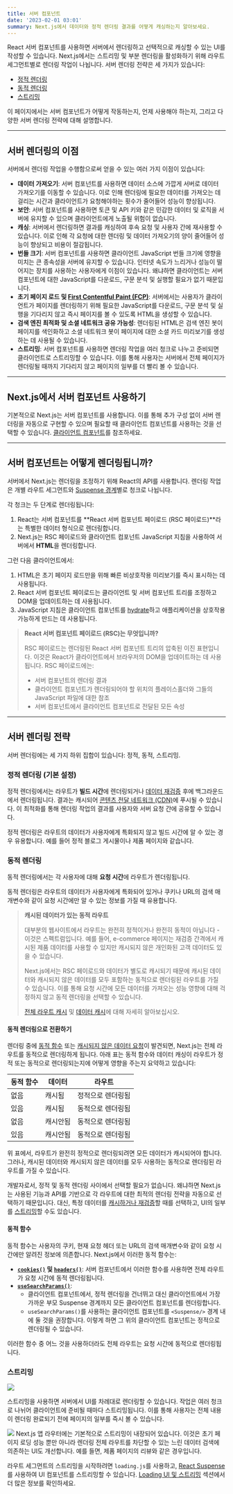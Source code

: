 ```yaml
---
title: 서버 컴포넌트
date: '2023-02-01 03:01'
summary: Next.js에서 데이터와 정적 렌더링 결과를 어떻게 캐싱하는지 알아보세요.
---
```


<TOCInline toc={props.toc} asDisclosure />

React 서버 컴포넌트를 사용하면 서버에서 렌더링하고 선택적으로 캐싱할 수 있는 UI를 작성할 수 있습니다. Next.js에서는 스트리밍 및 부분 렌더링을 활성화하기 위해 라우트 세그먼트별로 렌더링 작업이 나뉩니다. 서버 렌더링 전략은 세 가지가 있습니다:

- [정적 렌더링](#정적-렌더링-기본-설정)
- [동적 렌더링](#동적-렌더링)
- [스트리밍](#스트리밍)

이 페이지에서는 서버 컴포넌트가 어떻게 작동하는지, 언제 사용해야 하는지, 그리고 다양한 서버 렌더링 전략에 대해 설명합니다.

---

## 서버 렌더링의 이점

서버에서 렌더링 작업을 수행함으로써 얻을 수 있는 여러 가지 이점이 있습니다:

- **데이터 가져오기**: 서버 컴포넌트를 사용하면 데이터 소스에 가깝게 서버로 데이터 가져오기를 이동할 수 있습니다. 이로 인해 렌더링에 필요한 데이터를 가져오는 데 걸리는 시간과 클라이언트가 요청해야하는 횟수가 줄어들어 성능이 향상됩니다.
- **보안**: 서버 컴포넌트를 사용하면 토큰 및 API 키와 같은 민감한 데이터 및 로직을 서버에 유지할 수 있으며 클라이언트에게 노출될 위험이 없습니다.
- **캐싱**: 서버에서 렌더링하면 결과를 캐싱하여 후속 요청 및 사용자 간에 재사용할 수 있습니다. 이로 인해 각 요청에 대한 렌더링 및 데이터 가져오기의 양이 줄어들어 성능이 향상되고 비용이 절감됩니다.
- **번들 크기**: 서버 컴포넌트를 사용하면 클라이언트 JavaScript 번들 크기에 영향을 미치는 큰 종속성을 서버에 유지할 수 있습니다. 인터넷 속도가 느리거나 성능이 떨어지는 장치를 사용하는 사용자에게 이점이 있습니다. 왜냐하면 클라이언트는 서버 컴포넌트에 대한 JavaScript를 다운로드, 구문 분석 및 실행할 필요가 없기 때문입니다.
- **초기 페이지 로드 및 [First Contentful Paint (FCP)](https://web.dev/fcp/)**: 서버에서는 사용자가 클라이언트가 페이지를 렌더링하기 위해 필요한 JavaScript를 다운로드, 구문 분석 및 실행을 기다리지 않고 즉시 페이지를 볼 수 있도록 HTML을 생성할 수 있습니다.
- **검색 엔진 최적화 및 소셜 네트워크 공유 가능성**: 렌더링된 HTML은 검색 엔진 봇이 페이지를 색인화하고 소셜 네트워크 봇이 페이지에 대한 소셜 카드 미리보기를 생성하는 데 사용될 수 있습니다.
- **스트리밍**: 서버 컴포넌트를 사용하면 렌더링 작업을 여러 청크로 나누고 준비되면 클라이언트로 스트리밍할 수 있습니다. 이를 통해 사용자는 서버에서 전체 페이지가 렌더링될 때까지 기다리지 않고 페이지의 일부를 더 빨리 볼 수 있습니다.

---

## Next.js에서 서버 컴포넌트 사용하기

<StyleImportant>기본적으로 Next.js는 서버 컴포넌트를 사용</StyleImportant>합니다. 이를 통해 추가 구성 없이 서버 렌더링을 자동으로 구현할 수 있으며 필요할 때 클라이언트 컴포넌트를 사용하는 것을 선택할 수 있습니다. [클라이언트 컴포넌트](/docs/nextjs/rendering/client-components)를 참조하세요.

---

## 서버 컴포넌트는 어떻게 렌더링됩니까?

서버에서 Next.js는 렌더링을 조정하기 위해 React의 API를 사용합니다. 렌더링 작업은 개별 라우트 세그먼트와 [Suspense 경계](https://react.dev/reference/react/Suspense)별로 청크로 나뉩니다.

각 청크는 두 단계로 렌더링됩니다:

1. React는 서버 컴포넌트를 **React 서버 컴포넌트 페이로드 (RSC 페이로드)**라는 특별한 데이터 형식으로 렌더링합니다.
2. Next.js는 RSC 페이로드와 클라이언트 컴포넌트 JavaScript 지침을 사용하여 서버에서 **HTML**을 렌더링합니다.


그런 다음 클라이언트에서:

1. HTML은 초기 페이지 로드만을 위해 빠른 비상호작용 미리보기를 즉시 표시하는 데 사용됩니다.
2. React 서버 컴포넌트 페이로드는 클라이언트 및 서버 컴포넌트 트리를 조정하고 DOM을 업데이트하는 데 사용됩니다.
3. JavaScript 지침은 클라이언트 컴포넌트를 [hydrate](https://react.dev/reference/react-dom/client/hydrateRoot)하고 애플리케이션을 상호작용 가능하게 만드는 데 사용됩니다.

> **React 서버 컴포넌트 페이로드 (RSC)는 무엇입니까?**
>
> RSC 페이로드는 렌더링된 React 서버 컴포넌트 트리의 압축된 이진 표현입니다. 이것은 React가 클라이언트에서 브라우저의 DOM을 업데이트하는 데 사용됩니다. RSC 페이로드에는:
>
> - 서버 컴포넌트의 렌더링 결과
> - 클라이언트 컴포넌트가 렌더링되어야 할 위치의 플레이스홀더와 그들의 JavaScript 파일에 대한 참조
> - 서버 컴포넌트에서 클라이언트 컴포넌트로 전달된 모든 속성

---

## 서버 렌더링 전략

서버 렌더링에는 세 가지 하위 집합이 있습니다: 정적, 동적, 스트리밍.

### 정적 렌더링 (기본 설정)


정적 렌더링에서는 라우트가 **빌드 시간**에 렌더링되거나 [데이터 재검증](/docs/nextjs/data-fetching/fetching-caching-and-revalidating#revalidating-data) 후에 백그라운드에서 렌더링됩니다. 결과는 캐시되어 [콘텐츠 전달 네트워크 (CDN)](https://developer.mozilla.org/docs/Glossary/CDN)에 푸시될 수 있습니다. 이 최적화를 통해 렌더링 작업의 결과를 사용자와 서버 요청 간에 공유할 수 있습니다.

정적 렌더링은 라우트의 데이터가 사용자에게 특화되지 않고 빌드 시간에 알 수 있는 경우 유용합니다. 예를 들어 정적 블로그 게시물이나 제품 페이지와 같습니다.

### 동적 렌더링


동적 렌더링에서는 각 사용자에 대해 **요청 시간**에 라우트가 렌더링됩니다.

동적 렌더링은 라우트의 데이터가 사용자에게 특화되어 있거나 쿠키나 URL의 검색 매개변수와 같이 요청 시간에만 알 수 있는 정보를 가질 때 유용합니다.

> **캐시된 데이터가 있는 동적 라우트**
>
> 대부분의 웹사이트에서 라우트는 완전히 정적이거나 완전히 동적이 아닙니다 - 이것은 스펙트럼입니다. 예를 들어, e-commerce 페이지는 재검증 간격에서 캐시된 제품 데이터를 사용할 수 있지만 캐시되지 않은 개인화된 고객 데이터도 있을 수 있습니다.
>
> Next.js에서는 RSC 페이로드와 데이터가 별도로 캐시되기 때문에 캐시된 데이터와 캐시되지 않은 데이터를 모두 포함하는 동적으로 렌더링된 라우트를 가질 수 있습니다. 이를 통해 요청 시간에 모든 데이터를 가져오는 성능 영향에 대해 걱정하지 않고 동적 렌더링을 선택할 수 있습니다.
>
> [전체 라우트 캐시](/docs/nextjs/caching/full-route-cache) 및 [데이터 캐시](/docs/nextjs/caching/data-cache)에 대해 자세히 알아보십시오.


#### 동적 렌더링으로 전환하기

렌더링 중에 [동적 함수](#동적-함수) 또는 [캐시되지 않은 데이터 요청](/docs/nextjs/data-fetching/fetching-caching-and-revalidating#데이터-캐싱-선택-해제하기)이 발견되면, Next.js는 전체 라우트를 동적으로 렌더링하게 됩니다. 아래 표는 동적 함수와 데이터 캐싱이 라우트가 정적 또는 동적으로 렌더링되는지에 어떻게 영향을 주는지 요약하고 있습니다:

| 동적 함수 | 데이터    | 라우트             |
| --------- | -------- | ------------------ |
| 없음      | 캐시됨   | 정적으로 렌더링됨  |
| 있음      | 캐시됨   | 동적으로 렌더링됨  |
| 없음      | 캐시안됨 | 동적으로 렌더링됨  |
| 있음      | 캐시안됨 | 동적으로 렌더링됨  |

위 표에서, 라우트가 완전히 정적으로 렌더링되려면 모든 데이터가 캐시되어야 합니다. 그러나, 캐시된 데이터와 캐시되지 않은 데이터를 모두 사용하는 동적으로 렌더링된 라우트를 가질 수 있습니다.

개발자로서, 정적 및 동적 렌더링 사이에서 선택할 필요가 없습니다. 왜냐하면 Next.js는 사용된 기능과 API를 기반으로 각 라우트에 대한 최적의 렌더링 전략을 자동으로 선택하기 때문입니다. 대신, 특정 데이터를 [캐시하거나 재검증](/docs/nextjs/data-fetching/fetching-caching-and-revalidating)할 때를 선택하고, UI의 일부를 [스트리밍](#스트리밍)할 수도 있습니다.

#### 동적 함수

동적 함수는 사용자의 쿠키, 현재 요청 헤더 또는 URL의 검색 매개변수와 같이 요청 시간에만 알려진 정보에 의존합니다. Next.js에서 이러한 동적 함수는:

- **[`cookies()`](https://nextjs.org/docs/app/api-reference/functions/cookies) 및 [`headers()`](https://nextjs.org/docs/app/api-reference/functions/headers)**: 서버 컴포넌트에서 이러한 함수를 사용하면 전체 라우트가 요청 시간에 동적 렌더링됩니다.
- **[`useSearchParams()`](https://nextjs.org/docs/app/api-reference/functions/use-search-params)**:
  - 클라이언트 컴포넌트에서, 정적 렌더링을 건너뛰고 대신 클라이언트에서 가장 가까운 부모 Suspense 경계까지 모든 클라이언트 컴포넌트를 렌더링합니다.
  - `useSearchParams()`를 사용하는 클라이언트 컴포넌트를 `<Suspense/>` 경계 내에 둘 것을 권장합니다. 이렇게 하면 그 위의 클라이언트 컴포넌트는 정적으로 렌더링될 수 있습니다.

이러한 함수 중 어느 것을 사용하더라도 전체 라우트는 요청 시간에 동적으로 렌더링됩니다.

### 스트리밍
![](https://nextjs.org/_next/image?url=%2Fdocs%2Flight%2Fsequential-parallel-data-fetching.png&w=1920&q=75&dpl=dpl_E2DMmJw3MgUzvPqW6x3tFd2oxLX6)

스트리밍을 사용하면 <StyleImportant>서버에서 UI를 차례대로 렌더링</StyleImportant>할 수 있습니다. 작업은 여러 청크로 나뉘어 클라이언트에 준비될 때마다 스트리밍됩니다. 이를 통해 사용자는 전체 내용이 렌더링 완료되기 전에 페이지의 일부를 즉시 볼 수 있습니다.

![](https://nextjs.org/_next/image?url=%2Fdocs%2Flight%2Fserver-rendering-with-streaming.png&w=1920&q=75&dpl=dpl_E2DMmJw3MgUzvPqW6x3tFd2oxLX6)
Next.js 앱 라우터에는 기본적으로 스트리밍이 내장되어 있습니다. 이것은 초기 페이지 로딩 성능 뿐만 아니라 렌더링 전체 라우트를 차단할 수 있는 느린 데이터 검색에 의존하는 UI도 개선합니다. 예를 들면, 제품 페이지의 리뷰와 같은 경우입니다.

라우트 세그먼트의 스트리밍을 시작하려면 `loading.js`를 사용하고, [React Suspense](/docs/nextjs/routing/loading-ui-and-streaming)를 사용하여 UI 컴포넌트를 스트리밍할 수 있습니다. [Loading UI 및 스트리밍](/docs/nextjs/routing/loading-ui-and-streaming) 섹션에서 더 많은 정보를 확인하세요.

